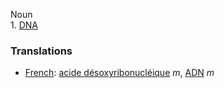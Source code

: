 Noun
<BR>
1. [[DNA]]

===Translations===
*[[French]]: [[acide désoxyribonucléique]] ''m'', [[ADN]] ''m''